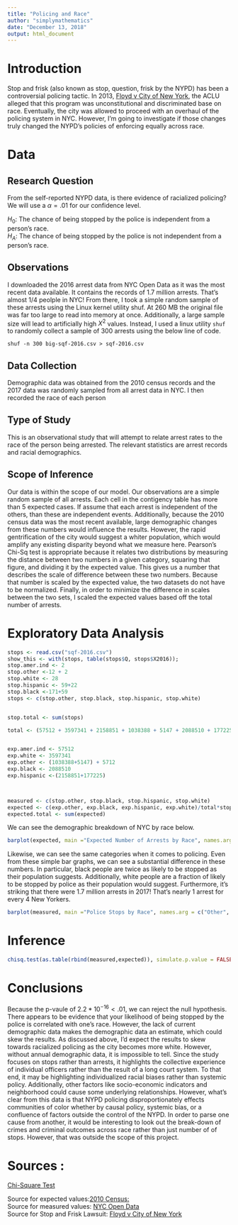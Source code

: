 ```yaml
---
title: "Policing and Race"
author: "simplymathematics"
date: "December 13, 2018"
output: html_document
---
```


# Introduction

Stop and frisk (also known as stop, question, frisk by the NYPD) has been a controversial policing tactic. In 2013, [Floyd v City of New York](https://ccrjustice.org/sites/default/files/assets/Floyd_Complaint_08.01.31.pdf), the ACLU alleged that this program was unconstitutional and discriminated base on race. Eventually, the city was allowed to proceed with an overhaul of the policing system in NYC. However, I'm going to investigate if those changes truly changed the NYPD's policies of enforcing equally across race.

# Data
## Research Question
From the self-reported NYPD data, is there evidence of racialized policing? We will use a $\alpha = .01$ for our confidence level.

$H_0:$ The chance of being stopped by the police is independent from a person's race.  
$H_A:$ The chance of being stopped by the police is not independent from a person's race.   

## Observations
I downloaded the 2016 arrest data from NYC Open Data as it was the most recent data available. It contains the records of 1.7 million arrests. That's almost 1/4 peolple in NYC! From there, I took a simple random sample of these arrests using the Linux kernel utility shuf. At 260 MB the original file was far too large to read into memory at once. Additionally, a large sample size will lead to artificially high $X^2$ values. Instead, I used a linux utility ```shuf``` to randomly collect a sample of 300 arrests using the below line of code. 

```
shuf -n 300 big-sqf-2016.csv > sqf-2016.csv
```
##  Data Collection
Demographic data was obtained from the 2010 census records and the 2017 data was randomly sampled from all arrest data in NYC. I then recorded the race of each person

## Type of Study
This is an observational study that will attempt to relate arrest rates to the race of the person being arrested. The relevant statistics are arrest records and racial demographics.

## Scope of Inference 

Our data is within the scope of our model. Our observations are a simple random sample of all arrests. Each cell in the contigency table has more than 5 expected cases. If assume that each arrest is independent of the others, than these are independent events. Additionally, because the 2010 census data was the most recent available, large demographic changes from these numbers would influence the results. However, the rapid gentrification of the city would suggest a whiter population, which would amplify any existing disparity beyond what we measure here. Pearson's Chi-Sq test is appropriate because it relates two distributions by measuring the distance between two numbers in a given category, squaring that figure, and dividing it by the expected value. This gives us a number that describes the scale of difference between these two numbers. Because that number is scaled by the expected value, the two datasets do not have to be normalized. Finally, in order to minimize the difference in scales between the two sets, I scaled the expected values based off the total number of arrests.

# Exploratory Data Analysis

```r

stops <- read.csv("sqf-2016.csv")
show_this <- with(stops, table(stops$Q, stops$X2016));
stop.amer.ind <- 2
stop.other <-12 + 2
stop.white <- 28
stop.hispanic <- 59+22
stop.black <-171+59
stops <- c(stop.other, stop.black, stop.hispanic, stop.white) 


stop.total <- sum(stops)

total <- (57512 + 3597341 + 2158851 + 1038388 + 5147 + 2088510 + 177225) #This is different than population total because census data treats 'Hispanic' separately than race, leading to double counting of ~2 million people. This is fine for my purposes however as the census data still accurately reports who identifies as 'black'  and 'white' or 'Hispanic' and people are free to choose multiple options. Because of the discrepancies in racial bookeeping in the agencies, each hispanic person will be double counted as either white or black from the information provided by the NYPD. This ensures that a person's bi-racial status does not affect their race or the independence between sets.


exp.amer.ind <- 57512
exp.white <- 3597341
exp.other <- (1038388+5147) + 5712
exp.black <- 2088510
exp.hispanic <-(2158851+177225)



measured <- c(stop.other, stop.black, stop.hispanic, stop.white)
expected <- c(exp.other, exp.black, exp.hispanic, exp.white)/total*stop.total
expected.total <- sum(expected)
```
We can see the demographic breakdown of NYC by race below.
```r
barplot(expected, main ="Expected Number of Arrests by Race", names.arg = c("Other",  "Black", "Hispanic", "White"))

```


Likewise, we can see the same categories when it comes to policing. Even from these simple bar graphs, we can see a substantial difference in these numbers. In particular, black people are twice as likely to be stopped as their population suggests. Additionally, white people are a fraction of likely to be stopped by police as their population would suggest. Furthermore, it's striking that there were 1.7 million arrests in 2017! That's nearly 1 arrest for every 4 New Yorkers. 
```r
barplot(measured, main ="Police Stops by Race", names.arg = c("Other",  "Black", "Hispanic", "White"))
```

# Inference
```r
chisq.test(as.table(rbind(measured,expected)), simulate.p.value = FALSE)
```

# Conclusions

Because the p-vaule of $2.2*10^{-16} < .01,$ we can reject the null hypothesis. There appears to be evidence that your likelihood of being stopped by the police is correlated with one's race. However, the lack of current demographic data makes the demographic data an estimate, which could skew the results. As discussed above, I'd expect the results to skew towards racialized policing as the city becomes more white. However, without annual demographic data, it is impossible to tell. Since the study focuses on stops rather than arrests, it highlights the collective experience of individual officers rather than the result of a long court system. To that end, it may be highlighting individualized racial biases rather than systemic policy. Additionally, other factors like socio-economic indicators and neighborhood could cause some underlying relationships. However, what's clear from this data is that NYPD policing disproportionately effects communities of color whether by causal policy, systemic bias, or a confluence of factors outside the control of the NYPD. In order to parse one cause from another, it would be interesting to look out the break-down of crimes and criminal outcomes across race rather than just number of of stops. However, that was outside the scope of this project.


# Sources : 
[Chi-Square Test](http://mathworld.wolfram.com/Chi-SquaredTest.html)

Source for expected values:[2010 Census:](https://factfinder.census.gov/faces/tableservices/jsf/pages/productview.xhtml?src=CF)  
Source for measured values: [NYC Open Data](https://www1.nyc.gov/site/nypd/stats/reports-analysis/stopfrisk.page)  
Source for Stop and Frisk Lawsuit: [Floyd v City of New York](https://ccrjustice.org/sites/default/files/assets/Floyd_Complaint_08.01.31.pdf)  
